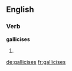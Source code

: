 ==English==

===Verb===
'''gallicises'''

# {{en-third-person singular of|gallicise}}

[[de:gallicises]]
[[fr:gallicises]]